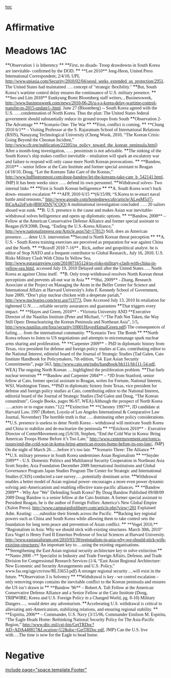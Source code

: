 [[toc]]
=Affirmative= 
=Meadows 1AC= 
<span style="margin: 0in 0in 0pt;">**<span style="mso-bidi-font-weight: normal;"><span style="font-family: Times New Roman;">Observation 1 is Inherency </span></span>**</span>
<span style="margin: 0in 0in 0pt;"><span style="font-family: Times New Roman;"> </span></span>
<span style="margin: 0in 0in 0pt;">**<span style="mso-bidi-font-weight: normal;"><span style="font-family: Times New Roman;">First, no disads- Troop drawdowns in South Korea are inevitable- confirmed by the DOD. </span></span>**</span>
<span style="margin: 0in 0in 0pt;"><span style="font-family: Times New Roman;">**<span style="mso-bidi-font-weight: normal;">Lee 2010</span>** Jong-Heon, United Press International Correspondent, 2/4/10, UPI, http://www.upiasia.com/Security/2010/02/04/seoul_seeks_extended_us_protection/2951. </span></span>
<span style="margin: 0in 0in 0pt;"><span style="font-family: Times New Roman;"> </span></span>
<span style="margin: 0in 0in 0pt;"><span style="font-family: Times New Roman;">The United States had maintained …. concept of "strategic flexibility." </span></span>
<span style="margin: 0in 0in 0pt;"><span style="font-family: Times New Roman;"> </span></span>
<span style="margin: 0in 0in 0pt;">**<span style="mso-bidi-font-weight: normal;"><span style="font-family: Times New Roman;">But, South Korea’s wartime control delay ensures the continuance of U.S. military presence. </span></span>**</span>
<span style="margin: 0in 0in 0pt;"><span style="font-family: Times New Roman;">**<span style="mso-bidi-font-weight: normal;">Seo and Lim 2010</span>** Eunkyung Bomi Bloomberg staff writers, , Businessweek, http://www.businessweek.com/news/2010-06-26/u-s-s-korea-delay-wartime-control-transfer-to-2015-update1-.html. </span></span>
<span style="margin: 0in 0in 0pt;"><span style="font-family: Times New Roman;"> </span></span>
<span style="margin: 0in 0in 0pt;"><span style="font-family: Times New Roman;">June 27 (Bloomberg) -- South Korea agreed with the U.S. …..condemnation of North Korea. </span></span>
<span style="margin: 0in 0in 0pt;"><span style="font-family: Times New Roman;"> </span></span>
<span style="margin: 0in 0in 0pt;"><span style="font-family: Times New Roman;">Thus the plan: The United States federal government should substantially reduce its ground troops from South </span></span>
<span style="margin: 0in 0in 0pt;"><span style="font-family: Times New Roman;"> </span></span>
<span style="margin: 0in 0in 0pt;">**<span style="mso-bidi-font-weight: normal;"><span style="font-family: Times New Roman;">Observation 2- The Advantage </span></span>**</span>
<span style="margin: 0in 0in 0pt;"><span style="font-family: Times New Roman;"> </span></span>
<span style="margin: 0in 0in 0pt;">**<span style="mso-bidi-font-weight: normal;"><span style="font-family: Times New Roman;">Scenario One: The War </span></span>**</span>
<span style="margin: 0in 0in 0pt;">**<span style="mso-bidi-font-weight: normal;"><span style="font-family: Times New Roman;">First, conflict is coming. </span></span>**</span>
<span style="margin: 0in 0in 0pt;"><span style="font-family: Times New Roman;">**<span style="mso-bidi-font-weight: normal;">Chung 2010 6/1</span>** – Visiting Professor at the S. Rajaratnam School of International Relations (RSIS), Nanayang Technological University (Chong Wook, 2010, “The Korean Crisis: Going Beyond the Cheonan Incident,” http://www.cfr.org/publication/22205/us_policy_toward_the_korean_peninsula.html) </span></span>
<span style="margin: 0in 0in 0pt;"><span style="font-family: Times New Roman;"> </span></span>
<span style="margin: 0in 0in 0pt;"><span style="font-family: Times New Roman;">After a month-long investigation, ….. pessimism is not advisable. </span></span>
<span style="margin: 0in 0in 0pt;"><span style="font-family: Times New Roman;"> </span></span>
<span style="margin: 0in 0in 0pt;"><span style="font-family: Times New Roman;"> </span></span>
<span style="margin: 0in 0in 0pt;">**<span style="mso-bidi-font-weight: normal;"><span style="font-family: Times New Roman;">The sinking of the South Korea’s ship makes conflict inevitable – retaliation will spark an escalatory war and failure to respond will only cause more North Korean provocations.  </span></span>**</span>
<span style="margin: 0in 0in 0pt;"><span style="font-family: Times New Roman;">**<span style="mso-bidi-font-weight: normal;">Bandow, 2010</span>** – senior fellow at the Cato Institute and former special assistant to Reagan (4/18/10, Doug, “Let the Koreans Take Care of the Koreas,” http://www.huffingtonpost.com/doug-bandow/let-the-koreans-take-care_b_542141.html, JMP) </span></span>
<span style="margin: 0in 0in 0pt;"><span style="font-family: Times New Roman;"> </span></span>
<span style="margin: 0in 0in 0pt;"><span style="font-family: Times New Roman;">It has been weeks since ….. defend its own personnel. </span></span>
<span style="margin: 0in 0in 0pt;"><span style="font-family: Times New Roman;"> </span></span>
<span style="margin: 0in 0in 0pt;">**<span style="mso-bidi-font-weight: normal;"><span style="font-family: Times New Roman;">Withdrawal solves- Two internal links </span></span>**</span>
<span style="margin: 0in 0in 0pt;"><span style="font-family: Times New Roman;"> </span></span>
<span style="margin: 0in 0in 0pt;">**<span style="mso-bidi-font-weight: normal;"><span style="font-family: Times New Roman;">First is South Korean belligerence </span></span>**</span>
<span style="margin: 0in 0in 0pt;"><span style="font-family: Times New Roman;"> </span></span>
<span style="margin: 0in 0in 0pt;">**<span style="mso-bidi-font-weight: normal;"><span style="font-family: Times New Roman;">A. South Korea won’t back down- ensures escalation </span></span>**</span>
<span style="margin: 0in 0in 0pt;"><span style="font-family: Times New Roman;">**<span style="mso-bidi-font-weight: normal;">AFP, 2010 6/15 </span>**(6/15/09, “S.Korea to re-enact naval battle amid tensions,” http://www.google.com/hostednews/afp/article/ALeqM5iJ7-I6CqAa2pFx4vjBHQZhN7jCQQ) </span></span>
<span style="margin: 0in 0in 0pt;"><span style="font-family: Times New Roman;"> </span></span>
<span style="margin: 0in 0in 0pt;"><span style="font-family: Times New Roman;">A multinational investigation concluded ….. 20 sailors aboard was sunk. </span></span>
<span style="margin: 0in 0in 0pt;"><span style="font-family: Times New Roman;"> </span></span>
<span style="margin: 0in 0in 0pt;">**<span style="mso-bidi-font-weight: normal;"><span style="font-family: Times New Roman;">B. U.S. presence is the cause and makes Asian war inevitable- withdrawal solves belligerence and opens up diplomatic options.  </span></span>**</span>
<span style="margin: 0in 0in 0pt;"><span style="font-family: Times New Roman;">**<span style="mso-bidi-font-weight: normal;">Bandow, 2008</span>** – Fellow at the American Conservative Defense Alliance and former special assistant to Reagan (6/9/2008, Doug, “Ending the U.S.-Korea Alliance,” http://www.nationalinterest.org/Article.aspx?id=17812) </span></span>
<span style="margin: 0in 0in 0pt;"><span style="font-family: Times New Roman;"> </span></span>
<span style="margin: 0in 0in 0pt;"><span style="font-family: Times New Roman;">Still, does an American presence….. deter U.S. intervention </span></span>
<span style="margin: 0in 0in 0pt;"><span style="font-family: Times New Roman;"> </span></span>
<span style="margin: 0in 0in 0pt;"><span style="font-family: Times New Roman;"> </span></span>
<span style="margin: 0in 0in 0pt;">**<span style="mso-bidi-font-weight: normal;"><span style="font-family: Times New Roman;">Second is North Korean threat perception </span></span>**</span>
<span style="margin: 0in 0in 0pt;"><span style="font-family: Times New Roman;"> </span></span>
<span style="margin: 0in 0in 0pt;">**<span style="mso-bidi-font-weight: normal;"><span style="font-family: Times New Roman;">A. U.S. - South Korea training exercises are perceived as preparation for war against China and the North. </span></span>**</span>
<span style="margin: 0in 0in 0pt;"><span style="font-family: Times New Roman;">**<span style="mso-bidi-font-weight: normal;">Rozoff 2010 7-16</span>** , Rick, author and geopolitical analyst. he is editor of Stop NATO and a frequent contributor to Global Research., July 16, 2010, U.S. Risks Military Clash With China In Yellow Sea, http://www.eurasiareview.com/201007165124/us-risks-military-clash-with-china-in-yellow-sea.html, accessed July 19, 2010 </span></span>
<span style="margin: 0in 0in 0pt;"><span style="font-family: Times New Roman;"> </span></span>
<span style="margin: 0in 0in 0pt;"><span style="font-family: Times New Roman;">Delayed until after the United States….. North Korea as against China itself.  </span></span>
<span style="margin: 0in 0in 0pt;"><span style="font-family: Times New Roman;"> </span></span>
<span style="margin: 0in 0in 0pt;"><span style="font-family: Times New Roman;"> </span></span>
<span style="margin: 0in 0in 0pt;">**<span style="mso-bidi-font-weight: normal;"><span style="font-family: Times New Roman;">B. Only troop withdrawal resolves North Korean threat perceptions and prevents all-out war in Asia  </span></span>**</span>
<span style="margin: 0in 0in 0pt;"><span style="font-family: Times New Roman;">**<span style="mso-bidi-font-weight: normal;">Hui, 2009</span>** - Zhang, Research Associate at the Project on Managing the Atom in the Belfer Center for Science and International Affairs at Harvard University's John F. Kennedy School of Government, June 2009, “Don’t play nuclear chicken with a desperate pariah,” http://www.nuclearno.com/text.asp?13773, Date Accessed July 13, 2010 </span></span>
<span style="margin: 0in 0in 0pt;"><span style="font-family: Times New Roman;">  </span></span>
<span style="margin: 0in 0in 0pt;"><span style="font-family: Times New Roman;">In retaliation for tightened U.N……reliable security assurances and guarantees  </span></span>
<span style="margin: 0in 0in 0pt;"><span style="font-family: Times New Roman;"> </span></span>
<span style="margin: 0in 0in 0pt;"><span style="font-family: Times New Roman;"> </span></span>
<span style="margin: 0in 0in 0pt;">**<span style="mso-bidi-font-weight: normal;"><span style="font-family: Times New Roman;">That triggers every impact. </span></span>**</span>
<span style="margin: 0in 0in 0pt;"><span style="font-family: Times New Roman;">**<span style="mso-bidi-font-weight: normal;">Hayes and Green, 2010</span>** - *Victoria University AND **Executive Director of the Nautilus Institute (Peter and Michael, “-“The Path Not Taken, the Way Still Open: Denuclearizing the Korean Peninsula and Northeast Asia”, 1/5,  </span></span>
<span style="margin: 0in 0in 0pt;"><span style="font-family: Times New Roman;">http://www.nautilus.org/fora/security/10001HayesHamalGreen.pdf) </span></span>
<span style="margin: 0in 0in 0pt;"><span style="font-family: Times New Roman;"> </span></span>
<span style="margin: 0in 0in 0pt;"><span style="font-family: Times New Roman;">The consequences of failing…. from the international community. </span></span>
<span style="margin: 0in 0in 0pt;"><span style="font-family: Times New Roman;"> </span></span>
<span style="margin: 0in 0in 0pt;">**<span style="mso-bidi-font-weight: normal;"><span style="font-family: Times New Roman;">Scenario Two: The Bomb </span></span>**</span>
<span style="margin: 0in 0in 0pt;"><span style="font-family: Times New Roman;"> </span></span>
<span style="margin: 0in 0in 0pt;">**<span style="mso-bidi-font-weight: normal;"><span style="font-family: Times New Roman;">North Korea refuses to listen to US negotiations and attempts to micromanage spark nuclear arms sharing and proliferation.  </span></span>**</span>
<span style="margin: 0in 0in 0pt;"><span style="font-family: Times New Roman;">**<span style="mso-bidi-font-weight: normal;">Carpenter 2009</span>** – PhD in diplomatic history from Texas, vice president for defense and foreign policy studies at Cato, contributing editor to the National Interest, editorial board of the Journal of Strategic Studies (Tad Galen, Cato Institute Handbook for Policymakers, 7th edition, “54. East Asian Security Commitments”, page 563, http://www.cato.org/pubs/handbook/hb111/hb111-54.pdf, WEA) </span></span>
<span style="margin: 0in 0in 0pt;"><span style="font-family: Times New Roman;"> </span></span>
<span style="margin: 0in 0in 0pt;"><span style="font-family: Times New Roman;">The ongoing North Korean ….highlighted the proliferation problem. </span></span>
<span style="margin: 0in 0in 0pt;"><span style="font-family: Times New Roman;"> </span></span>
<span style="margin: 0in 0in 0pt;">**<span style="mso-bidi-font-weight: normal;"><span style="font-family: Times New Roman;">That fuels nuclear terrorism </span></span>**</span>
<span style="margin: 0in 0in 0pt;"><span style="font-family: Times New Roman;">**<span style="mso-bidi-font-weight: normal;">Bandow and Carpenter 2004</span>** – *JD from Stanford, senior fellow at Cato, former special assistant to Reagan, writes for Fortune, National Interest, WSJ, Washington Times, **PhD in diplomatic history from Texas, vice president for defense and foreign policy studies at Cato, contributing editor to the National Interest, editorial board of the Journal of Strategic Studies (Ted Galen and Doug, “The Korean conundrum”, Google Books, pages 96-97, WEA) </span></span>
<span style="margin: 0in 0in 0pt;"><span style="font-family: Times New Roman;"> </span></span>
<span style="margin: 0in 0in 0pt;"><span style="font-family: Times New Roman;">Although the prospect of North Korea …..actors or to rogue states.”122  </span></span>
<span style="margin: 0in 0in 0pt;"><span style="font-family: Times New Roman;"> </span></span>
<span style="margin: 0in 0in 0pt;">**<span style="mso-bidi-font-weight: normal;"><span style="font-family: Times New Roman;">Extinction  </span></span>**</span>
<span style="margin: 0in 0in 0pt;"><span style="font-family: Times New Roman;">**<span style="mso-bidi-font-weight: normal;">Chesney 1997</span>**, JD candidate at Harvard Law, 1997 (Robert, Loyola of Los Angeles International & Comparative Law Journal, November)  </span></span>
<span style="margin: 0in 0in 0pt;"><span style="font-family: Times New Roman;"> </span></span>
<span style="margin: 0in 0in 0pt;"><span style="font-family: Times New Roman;">The horrible truth is that …. dominating other policy considerations. </span></span>
<span style="margin: 0in 0in 0pt;"><span style="font-family: Times New Roman;"> </span></span>
<span style="margin: 0in 0in 0pt;">**<span style="mso-bidi-font-weight: normal;"><span style="font-family: Times New Roman;">U.S. presence is useless to deter North Korea – withdrawal will motivate South Korea and China to stabilize and de-nuclearize the peninsula </span></span>**</span>
<span style="margin: 0in 0in 0pt;"><span style="font-family: Times New Roman;">**<span style="mso-bidi-font-weight: normal;">Erickson 2010</span>** – Executive Director of CenterMovement.org (5/6/10, Stephen, “End the Cold War in Korea: Bring American Troops Home Before it’s Too Late,” http://www.centermovement.org/topics-issues/end-the-cold-war-in-korea-bring-american-troops-home-before-its-too-late/, JMP) </span></span>
<span style="margin: 0in 0in 0pt;"><span style="font-family: Times New Roman;"> </span></span>
<span style="margin: 0in 0in 0pt;"><span style="font-family: Times New Roman;">On the night of March 26…..before it’s too late. </span></span>
<span style="margin: 0in 0in 0pt;"><span style="font-family: Times New Roman;"> </span></span>
<span style="margin: 0in 0in 0pt;"><span style="font-family: Times New Roman;"> </span></span>
<span style="margin: 0in 0in 0pt;">**<span style="mso-bidi-font-weight: normal;"><span style="font-family: Times New Roman;">Scenario Three: The Alliance </span></span>**</span>
<span style="margin: 0in 0in 0pt;"><span style="font-family: Times New Roman;"> </span></span>
<span style="margin: 0in 0in 0pt;">**<span style="mso-bidi-font-weight: normal;"><span style="font-family: Times New Roman;">U.S. military presence in South Korea undermines Asian Regionalism </span></span>**</span>
<span style="margin: 0in 0in 0pt;"><span style="font-family: Times New Roman;">**<span style="mso-bidi-font-weight: normal;">Snyder 2009</span>** - U.S. Domestic Politics and Multilateral Security Cooperation in Northeast Asia Scott Snyder, Asia Foundation December 2009 International Institutions and Global Governance Program Japan Studies Program </span></span>
<span style="margin: 0in 0in 0pt;"><span style="font-family: Times New Roman;"> </span></span>
<span style="margin: 0in 0in 0pt;"><span style="font-family: Times New Roman;">The Center for Strategic and International Studies (CSIS) conducted a rare survey…..potentially dominant actor. </span></span>
<span style="margin: 0in 0in 0pt;"><span style="font-family: Times New Roman;"> </span></span>
<span style="margin: 0in 0in 0pt;">**<span style="mso-bidi-font-weight: normal;"><span style="font-family: Times New Roman;">Withdrawal enables a better model of Asian regional power- encourages a more even power dynamic solving anti-Americanism and enabling effective trans-pacific alliances. </span></span>**</span>
<span style="margin: 0in 0in 0pt;"><span style="font-family: Times New Roman;">**<span style="mso-bidi-font-weight: normal;">Bandow 2009</span>** - Why Are "We" Defending South Korea? By Doug Bandow Published 09/08/09 2009 Doug Bandow is a senior fellow at the Cato Institute. A former special assistant to President Reagan, he is the author of Foreign Follies: America’s New Global Empire (Xulon Press). http://www.campaignforliberty.com/article.php?view=201 </span></span>
<span style="margin: 0in 0in 0pt;"><span style="font-family: Times New Roman;"> </span></span>
<span style="margin: 0in 0in 0pt;"><span style="font-family: Times New Roman;">Explained Adm. Keating: …..subsidize their friends across the Pacific. </span></span>
<span style="margin: 0in 0in 0pt;"><span style="font-family: Times New Roman;"> </span></span>
<span style="margin: 0in 0in 0pt;"><span style="font-family: Times New Roman;"> </span></span>
<span style="margin: 0in 0in 0pt;">**<span style="mso-bidi-font-weight: normal;"><span style="font-family: Times New Roman;">Backing key regional powers such as China and South Korea while allowing them to take control sets the foundation for long term peace and prevention of Asian conflict. </span></span>**</span>
<span style="margin: 0in 0in 0pt;"><span style="font-family: Times New Roman;">**<span style="mso-bidi-font-weight: normal;">Vogel 2010,</span>** “Regionalism in Asia: Why we should stick with existing structures. March 30th, 2010” Ezra Vogel is Henry Ford II Emeritus Professor of Social Sciences at Harvard University. http://www.eastasiaforum.org/2010/03/30/regionalism-in-asia-why-we-should-stick-with-existing-structures/ </span></span>
<span style="margin: 0in 0in 0pt;"><span style="font-family: Times New Roman;"> </span></span>
<span style="margin: 0in 0in 0pt;"><span style="font-family: Times New Roman;">An important key to….using the existing organisations. </span></span>
<span style="margin: 0in 0in 0pt;"><span style="font-family: Times New Roman;"> </span></span>
<span style="margin: 0in 0in 0pt;">**<span style="mso-bidi-font-weight: normal;"><span style="font-family: Times New Roman;">Strengthening the East Asian regional security architecture key to solve extinction </span></span>**</span>
<span style="margin: 0in 0in 0pt;"><span style="font-family: Times New Roman;">**<span style="mso-bidi-font-weight: normal;">Nanto 2008 –</span>** Specialist in Industry and Trade Foreign Affairs, Defense, and Trade Division for Congressional Research Services (1/4, “East Asian Regional Architecture: New Economic and Security Arrangements and U.S. Policy,” www.fas.org/sgp/crs/row/RL33653.pdf) </span></span>
<span style="margin: 0in 0in 0pt;"><span style="font-family: Times New Roman;"> </span></span>
<span style="margin: 0in 0in 0pt;"><span style="font-family: Times New Roman;">A stronger regional security….will exist in the future.  </span></span>
<span style="margin: 0in 0in 0pt;"><span style="font-family: Times New Roman;"> </span></span>
<span style="margin: 0in 0in 0pt;"><span style="font-family: Times New Roman;"> </span></span>
<span style="margin: 0in 0in 0pt;">**<span style="mso-bidi-font-weight: normal;"><span style="font-family: Times New Roman;">Observation 3 is Solvency </span></span>**</span>
<span style="margin: 0in 0in 0pt;"><span style="font-family: Times New Roman;"> </span></span>
<span style="margin: 0in 0in 0pt;">**<span style="mso-bidi-font-weight: normal;"><span style="font-family: Times New Roman;">Withdrawal is key - we control escalation – only removing troops contains the inevitable conflict to the Korean peninsula and ensures the US isn’t drawn in </span></span>**</span>
<span style="margin: 0in 0in 0pt;"><span style="font-family: Times New Roman;">**<span style="mso-bidi-font-weight: normal;">Bandow '96</span>** – Robert A. Taft Fellow at the American Conservative Defense Alliance and a Senior Fellow at the Cato Institute (Doug, TRIPWIRE; Korea and U.S. Foreign Policy in a Changed World, pg. 8-10) </span></span>
<span style="margin: 0in 0in 0pt;"><span style="font-family: Times New Roman;"> </span></span>
<span style="margin: 0in 0in 0pt;"><span style="font-family: Times New Roman;">Military Dangers….. would deter any adventurism. </span></span>
<span style="margin: 0in 0in 0pt;"><span style="font-family: Times New Roman;"> </span></span>
<span style="margin: 0in 0in 0pt;">**<span style="mso-bidi-font-weight: normal;"><span style="font-family: Times New Roman;">Accelerating U.S. withdrawal is critical to alleviating anti-Americanism, stabilizing relations, and ensuring regional stability.  </span></span>**</span>
<span style="margin: 0in 0in 0pt;"><span style="font-family: Times New Roman;">**<span style="mso-bidi-font-weight: normal;">Espiritu, 2006</span>** – Commander, U.S. Navy (3/15/06, Commander Emilson M. Espiritu, “The Eagle Heads Home: Rethinking National Security Policy for The Asia-Pacific Region,” http://www.dtic.mil/cgi-bin/GetTRDoc?AD=ADA448817&Location=U2&doc=GetTRDoc.pdf, JMP) </span></span>
<span style="margin: 0in 0in 0pt;"><span style="font-family: Times New Roman;"> </span></span>
<span style="margin: 0in 0in 0pt;"><span style="font-family: Times New Roman;">Can the U.S. live with….The time is now for the Eagle to head home.  </span></span>

=Negative= 

[[include page="space.template.Footer"]]